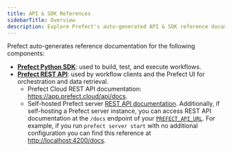```yaml
---
title: API & SDK References
sidebarTitle: Overview
description: Explore Prefect's auto-generated API & SDK reference documentation.
---
```


Prefect auto-generates reference documentation for the following components:

- **[Prefect Python SDK](/v3/api-ref/python)**: used to build, test, and execute workflows.
- **[Prefect REST API](/v3/api-ref/rest-api)**: used by workflow clients and the Prefect UI for orchestration and data retrieval.
  - Prefect Cloud REST API documentation: <a href="https://app.prefect.cloud/api/docs" target="_blank">https://app.prefect.cloud/api/docs</a>.
  - Self-hosted Prefect server [REST API documentation](/v3/api-ref/rest-api/server/). Additionally, if self-hosting a Prefect server instance, you can access REST API documentation at the `/docs` endpoint of your [`PREFECT_API_URL`](/v3/develop/settings-and-profiles/). For example, if you run `prefect server start` with no additional configuration you can find this reference at <a href="http://localhost:4200/docs" target="_blank">http://localhost:4200/docs</a>.
